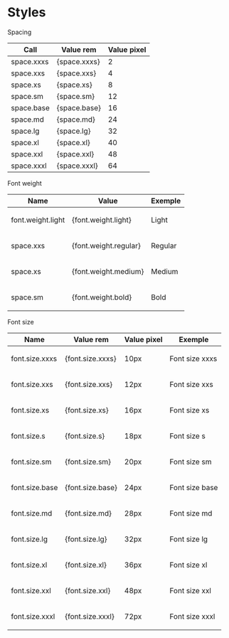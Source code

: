 
<Meta title="Design System/Styles" />

<style>{`
  .subheading {
    --mediumdark: '#999999';
    font-weight: 900;
    font-size: 13px;
    color: #999;
    letter-spacing: 6px;
    line-height: 24px;
    text-transform: uppercase;
    margin-bottom: 12px;
    margin-top: 40px;
  }

  .fontLight {
    font-weight: ${font.weight.light};
  }

  .fontRegular {
    font-weight: ${font.weight.regular};
  }

  .fontMedium {
    font-weight: ${font.weight.medium};
  }

  .fontBold {
    font-weight: ${font.weight.bold};
  }

  .sizeXxxs {
    font-size: ${font.size.xxxs};
  }
  .sizeXxs {
    font-size: ${font.size.xxs};
  }
  .sizeXs {
   font-size: ${font.size.xs};
  }
  .sizeS {
   font-size: ${font.size.s};
  }
  .sizeSm {
   font-size: ${font.size.sm};
  }
  .sizeBase {
   font-size: ${font.size.base};
  }
  .sizeMd {
   font-size: ${font.size.md};
  }
  .sizeLg {
   font-size: ${font.size.lg};
  }
  .sizeXl {
   font-size: ${font.size.xl};
  }
  .sizeXxl {
   font-size: ${font.size.xxl};
  }
  .sizeXxxl {
   font-size: ${font.size.xxxl};
  }

th, td {
  padding: 15px;
  padding-top: 3000;
}
`}</style>

# Styles

<div className="subheading">Spacing</div>
<table class="darkTable">
  <thead>
    <tr>
      <th>Call</th>
      <th>Value rem</th>
      <th>Value pixel</th>
    </tr>
  </thead>
  <tbody>
    <tr>
      <td>space.xxxs</td>
      <td>{space.xxxs}</td>
      <td>2</td>
    </tr>
    <tr>
      <td>space.xxs</td>
      <td>{space.xxs}</td>
      <td>4</td>
    </tr>
    <tr>
      <td>space.xs</td>
      <td>{space.xs}</td>
      <td>8</td>
    </tr>
    <tr>
      <td>space.sm</td>
      <td>{space.sm}</td>
      <td>12</td>
    </tr>
    <tr>
      <td>space.base</td>
      <td>{space.base}</td>
      <td>16</td>
    </tr>
    <tr>
      <td>space.md</td>
      <td>{space.md}</td>
      <td>24</td>
    </tr>
    <tr>
      <td>space.lg</td>
      <td>{space.lg}</td>
      <td>32</td>
    </tr>
    <tr>
      <td>space.xl</td>
      <td>{space.xl}</td>
      <td>40</td>
    </tr>
    <tr>
      <td>space.xxl</td>
      <td>{space.xxl}</td>
      <td>48</td>
    </tr>
    <tr>
      <td>space.xxxl</td>
      <td>{space.xxxl}</td>
      <td>64</td>
    </tr>
  </tbody>
</table>

<div className="subheading">Font weight</div>
<table class="darkTable">
  <thead>
    <tr>
      <th>Name</th>
      <th>Value</th>
      <th>Exemple</th>
    </tr>
  </thead>
  <tbody>
    <tr>
      <td>font.weight.light</td>
      <td>{font.weight.light}</td>
      <td>
        <p class="fontLight">Light</p>
      </td>
    </tr>
    <tr>
      <td>space.xxs</td>
      <td>{font.weight.regular}</td>
      <td>
        <p class="fontRegular">Regular</p>
      </td>
    </tr>
    <tr>
      <td>space.xs</td>
      <td>{font.weight.medium}</td>
      <td>
        <p class="fontMedium">Medium</p>
      </td>
    </tr>
    <tr>
      <td>space.sm</td>
      <td>{font.weight.bold}</td>
      <td>
        <p class="fontBold">Bold</p>
      </td>
    </tr>
  </tbody>
</table>

<div className="subheading">Font size</div>
<table class="sizeTable">
  <thead>
    <tr>
      <th>Name</th>
      <th>Value rem</th>
      <th>Value pixel</th>
      <th>Exemple</th>
    </tr>
  </thead>
  <tbody>
    <tr>
      <td>font.size.xxxs</td>
      <td>{font.size.xxxs}</td>
      <td>10px</td>
      <td>
        <p class="sizeXxxs">Font size xxxs</p>
      </td>
    </tr>
    <tr>
      <td>font.size.xxs</td>
      <td>{font.size.xxs}</td>
      <td>12px</td>
      <td>
        <p class="sizeXxs">Font size xxs</p>
      </td>
    </tr>
    <tr>
      <td>font.size.xs</td>
      <td>{font.size.xs}</td>
      <td>16px</td>
      <td>
        <p class="sizeXs">Font size xs</p>
      </td>
    </tr>
    <tr>
      <td>font.size.s</td>
      <td>{font.size.s}</td>
      <td>18px</td>
      <td>
        <p class="sizeS">Font size s</p>
      </td>
    </tr>
    <tr>
      <td>font.size.sm</td>
      <td>{font.size.sm}</td>
      <td>20px</td>
      <td>
        <p class="sizeSm">Font size sm</p>
      </td>
    </tr>
    <tr>
      <td>font.size.base</td>
      <td>{font.size.base}</td>
      <td>24px</td>
      <td>
        <p class="sizeBase">Font size base</p>
      </td>
    </tr>
    <tr>
      <td>font.size.md</td>
      <td>{font.size.md}</td>
      <td>28px</td>
      <td>
        <p class="sizeMd">Font size md</p>
      </td>
    </tr>
    <tr>
      <td>font.size.lg</td>
      <td>{font.size.lg}</td>
      <td>32px</td>
      <td>
        <p class="sizeLg">Font size lg</p>
      </td>
    </tr>
    <tr>
      <td>font.size.xl</td>
      <td>{font.size.xl}</td>
      <td>36px</td>
      <td>
        <p class="sizeXl">Font size xl</p>
      </td>
    </tr>
    <tr>
      <td>font.size.xxl</td>
      <td>{font.size.xxl}</td>
      <td>48px</td>
      <td>
        <p class="sizeXxl">Font size xxl</p>
      </td>
    </tr>
    <tr>
      <td>font.size.xxxl</td>
      <td>{font.size.xxxl}</td>
      <td>72px</td>
      <td>
        <p class="sizeXxxl">Font size xxxl</p>
      </td>
    </tr>
  </tbody>
</table>
